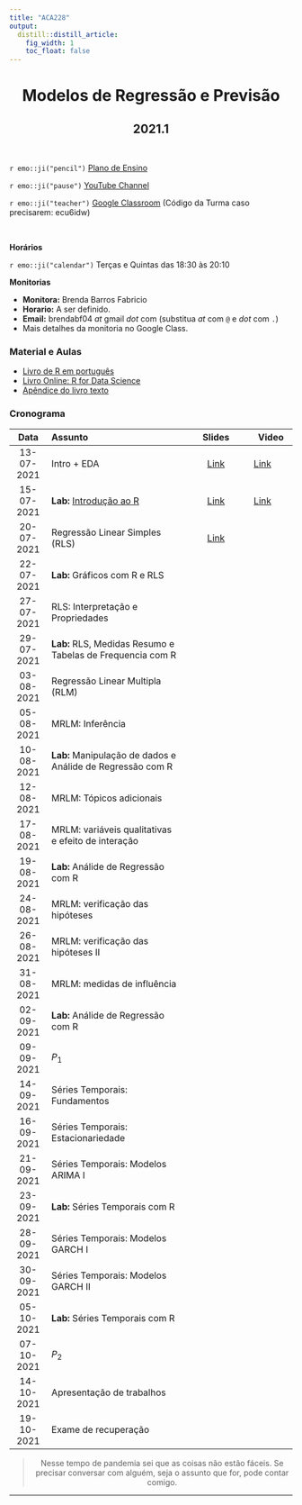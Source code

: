```yaml
---
title: "ACA228"
output:
  distill::distill_article: 
    fig_width: 1
    toc_float: false  
---
```


<center>

# Modelos de Regressão e Previsão

## 2021.1

</center>

</br>

`r emo::ji("pencil")` [Plano de Ensino](2021-1/Plano_ACA228_2021-1.pdf) 

`r emo::ji("pause")` [YouTube Channel](https://www.youtube.com/playlist?list=PLrqJCLOY0EkD6oErQRlAN6gkviRjvyVTj) 

`r emo::ji("teacher")` [Google Classroom](https://classroom.google.com/c/MzY5NTE4NzM0NjIy?cjc=ecu6idw)  (Código da Turma caso precisarem: ecu6idw)

</br>

**Horários**    

`r emo::ji("calendar")` Terças e Quintas das 18:30 às 20:10 


**Monitorias**

- **Monitora:** Brenda Barros Fabricio
- **Horario:** A ser definido.
- **Email:** brendabf04 _at_ gmail _dot_ com (substitua _at_ com `@` e _dot_ com `.`)
- Mais detalhes da monitoria no Google Class.


### **Material e Aulas**

- [Livro de R em português](http://leg.ufpr.br/Rpira/Rpira.pdf) 
- [Livro Online: R for Data Science](https://r4ds.had.co.nz) 
- [Apêndice do livro texto](MRP/Apendice_Livro.pdf) 


### **Cronograma**


| Data  | Assunto                | Slides      | Video |
|:-----:|:-----------------------|:----------:|--------|
| 13-07-2021     | Intro + EDA  | [Link](https://ctruciosm.github.io/ACA-228/ACA228_01) | [Link](https://youtu.be/9hag-Be7E7A)  | 
| 15-07-2021     | **Lab:** [Introdução ao R](https://ctruciosm.github.io/ACA-228/LabR_01)  | [Link](2021-1/LabR_01.pdf)  | [Link](https://youtu.be/zbsk2on-evc)  | 
| 20-07-2021     | Regressão Linear Simples (RLS)   | [Link](2021-1/ACA228_03.pdf)  |   | 
| 22-07-2021     | **Lab:** Gráficos com R e RLS |  |   | 
| 27-07-2021     | RLS: Interpretação e Propriedades  |  |   | 
| 29-07-2021     | **Lab:** RLS, Medidas Resumo e Tabelas de Frequencia com R |  |   | 
| 03-08-2021     | Regressão Linear Multipla (RLM)  |  |   | 
| 05-08-2021     | MRLM: Inferência  |  |   | 
| 10-08-2021     | **Lab:** Manipulação de dados e Análide de Regressão com R  |  |   |
| 12-08-2021     | MRLM: Tópicos adicionais   |  |   | 
| 17-08-2021     | MRLM: variáveis qualitativas e efeito de interação |  |   | 
| 19-08-2021     | **Lab:** Análide de Regressão com R  |  |   | 
| 24-08-2021     | MRLM: verificação das hipóteses  |  |   | 
| 26-08-2021     | MRLM: verificação das hipóteses II  |  |   | 
| 31-08-2021     | MRLM: medidas de influência  |  |   | 
| 02-09-2021     | **Lab:** Análide de Regressão com R |  |   | 
| 09-09-2021     | $P_1$ |  |   | 
| 14-09-2021     | Séries Temporais: Fundamentos   |  |   | 
| 16-09-2021     | Séries Temporais: Estacionariedade  |  |   | 
| 21-09-2021     | Séries Temporais: Modelos ARIMA I |  |   | 
| 23-09-2021     | **Lab:** Séries Temporais com R |  |   | 
| 28-09-2021     | Séries Temporais: Modelos GARCH I |    |   | 
| 30-09-2021     | Séries Temporais: Modelos GARCH II |  |   | 
| 05-10-2021     | **Lab:** Séries Temporais com R|  |   | 
| 07-10-2021     | $P_2$ |  |   | 
| 14-10-2021     | Apresentação de trabalhos |  |   | 
| 19-10-2021     | Exame de recuperação |  |   | 


<center>

> Nesse tempo de pandemia sei que as coisas não estão fáceis. Se precisar conversar com alguém, seja o assunto que for,  pode contar comigo. 

</center>



---- 
